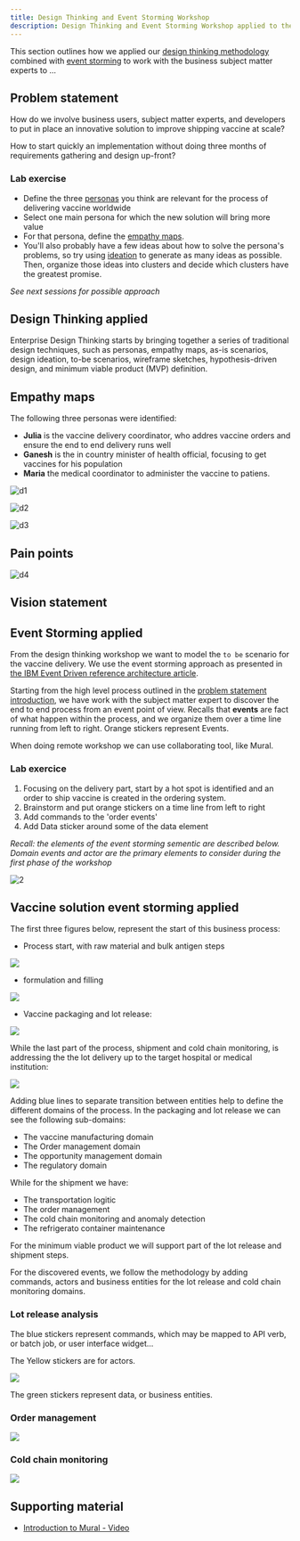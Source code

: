 ```yaml
---
title: Design Thinking and Event Storming Workshop
description: Design Thinking and Event Storming Workshop applied to the vaccine delivery process
---
```


This section outlines how we applied our [design thinking methodology](https://www.ibm.com/garage/method/practices/think/enterprise-design-thinking/) combined with [event storming](https://ibm-cloud-architecture.github.io/refarch-eda/methodology/event-storming/) to work with the business subject matter experts to ...

## Problem statement

How do we involve business users, subject matter experts, and developers to put in place an innovative solution to improve shipping vaccine at scale?

How to start quickly an implementation without doing three months of requirements gathering and design up-front?

### Lab exercise

* Define the three [personas](https://www.ibm.com/garage/method/practices/think/practice_personas/) you think are relevant for the process of delivering vaccine worldwide
* Select one main persona for which the new solution will bring more value
* For that persona, define the [empathy maps](https://www.ibm.com/garage/method/practices/think/practice_empathy_maps/).
* You'll also probably have a few ideas about how to solve the persona's problems, so try using [ideation](https://www.ibm.com/garage/method/practices/think/practice_ideation/) to generate as many ideas as possible. Then, organize those ideas into clusters and decide which clusters have the greatest promise.

*See next sessions for possible approach*

## Design Thinking applied

Enterprise Design Thinking starts by bringing together a series of traditional design techniques, such as personas, empathy maps, as-is scenarios, design ideation, to-be scenarios, wireframe sketches, hypothesis-driven design, and minimum viable product (MVP) definition. 

## Empathy maps

The following three personas were identified:

* **Julia** is the vaccine delivery coordinator, who addres vaccine orders and ensure the end to end delivery runs well
* **Ganesh** is the in country minister of health official, focusing to get vaccines for his population
* **Maria** the medical coordinator to administer the vaccine to patiens.  

 ![d1](./images/dtw-julia-emap.png)

 ![d2](./images/dtw-ganesh-emap.png)

 ![d3](./images/dtw-maria-emap.png)


## Pain points

 ![d4](./images/dtw-pain-points.png)

## Vision statement


## Event Storming applied

From the design thinking workshop we want to model the `to be` scenario for the vaccine delivery. We use the event storming approach as presented in [the IBM Event Driven reference architecture article](https://ibm-cloud-architecture.github.io/refarch-eda/methodology/event-storming/). 

Starting from the high level process outlined in the [problem statement introduction](../index), we have work with the subject matter expert to discover the end to end process from an event point of view. Recalls that **events** are fact of what happen within the process, and we organize them over a time line running from left to right. Orange stickers represent Events.

When doing remote workshop we can use collaborating tool, like Mural. 

### Lab exercice

1. Focusing on the delivery part, start by a hot spot is identified and an order to ship vaccine is created in the ordering system.
1. Brainstorm and put orange stickers on a time line from left to right
1. Add commands to the 'order events'
1. Add Data sticker around some of the data element 

*Recall: the elements of the event storming sementic are described below. Domain events and actor are the primary elements to consider during the first phase of the workshop* 

 ![2](https://raw.githubusercontent.com/ibm-cloud-architecture/refarch-eda/master/docs/src/pages/methodology/event-storming/images/evt-stm-oneview.png)

## Vaccine solution event storming applied

The first three figures below, represent the start of this business process:

* Process start, with raw material and bulk antigen steps

 ![](./images/es-bp1.png)

* formulation and filling

 ![](./images/es-bp2.png)

* Vaccine packaging and lot release:

 ![](./images/es-bp3.png)

While the last part of the process, shipment and cold chain monitoring, is addressing the the lot delivery up to the target hospital or medical institution: 

 ![](./images/es-bp4.png)

Adding blue lines to separate transition between entities help to define the different domains of the process. In the packaging and lot release we can see the following sub-domains:

* The vaccine manufacturing domain
* The Order management domain
* The opportunity management domain
* The regulatory domain

While for the shipment we have:

* The transportation logitic
* The order management
* The cold chain monitoring and anomaly detection 
* The refrigerato container maintenance

For the minimum viable product we will support part of the lot release and shipment steps.

For the discovered events, we follow the methodology by adding commands, actors and business entities for the lot release and cold chain monitoring domains.

### Lot release analysis

The blue stickers represent commands, which may be mapped to API verb, or batch job, or user interface widget...

The Yellow stickers are for actors.

![](./images/es-lot-release.png)

The green stickers represent data, or business entities.

### Order management

 ![](./images/es-order.png)


### Cold chain monitoring

![](./images/es-cold-chain.png)


## Supporting material

* [Introduction to Mural - Video](https://support.mural.co/en/articles/2113687-introduction-to-mural-live-demo)